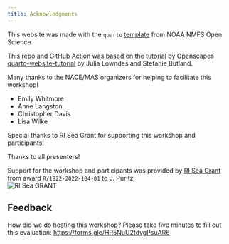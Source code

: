 ```yaml
---
title: Acknowledgments
---
```


This website was made with the `quarto` [template](https://github.com/nmfs-opensci/NOAA-quarto-simple) from NOAA NMFS Open Science 

This repo and GitHub Action was based on the tutorial by Openscapes [quarto-website-tutorial](https://github.com/Openscapes/quarto-website-tutorial) by Julia Lowndes and Stefanie Butland.

Many thanks to the NACE/MAS organizers for helping to facilitate this workshop!

* Emily Whitmore
* Anne Langston
* Christopher Davis
* Lisa Wilke

Special thanks to RI Sea Grant for supporting this workshop and participants!

Thanks to all presenters!

Support for the workshop and participants was provided by [RI Sea Grant](https://seagrant.gso.uri.edu/) from award `R/1822-2022-104-01` to J. Puritz.  
![RI Sea GRANT](https://seagrant.gso.uri.edu/wp-content/uploads/2023/04/RISG_logo_navy-scaled.webp)

## Feedback
How did we do hosting this workshop?  Please take five minutes to fill out this evaluation: <https://forms.gle/HR5NuU2tdvgPsuAR6>